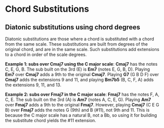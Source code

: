 # Chord Substitutions

## Diatonic substitutions using chord degrees

Diatonic substitutions are those where a chord is substituted with a chord from the same scale.
These substitutions are built from degrees of the original chord, and are in the same scale. Such substitutions add extensions to a chord in order of the scale degrees. 

**Example 1: subs over Cmaj7 using the C major scale**: **Cmaj7** has the notes C, E, G, B. The sub built on the 3rd (E) is **Em7** (notes E, G, B, D). Playing **Em7** over **Cmaj7** adds a 9th to the original **Cmaj7**. Playing **G7** (G B D F) over **Cmaj7** adds the extensions 9 and 11, and playing **Bm7b5** (B, C, F, A) adds the extensions 9, 11, and 13.

**Example 2: subs over Fmaj7 in the C major scale**: **Fmaj7** has the notes F, A, C, E. The sub built on the 3rd (A) is **Am7** (notes A, C, E, G). Playing **Am7** over **Fmaj7** adds a 9th to the original **Fmaj7**. However, playing **Cmaj7** (C E G B) over **Fmaj7** adds the notes G (9th) and B (#11), not 9th and 11. This is because the C major scale has a natural B, not a Bb, so using it for building the substitute chord yields the #11 extension.
